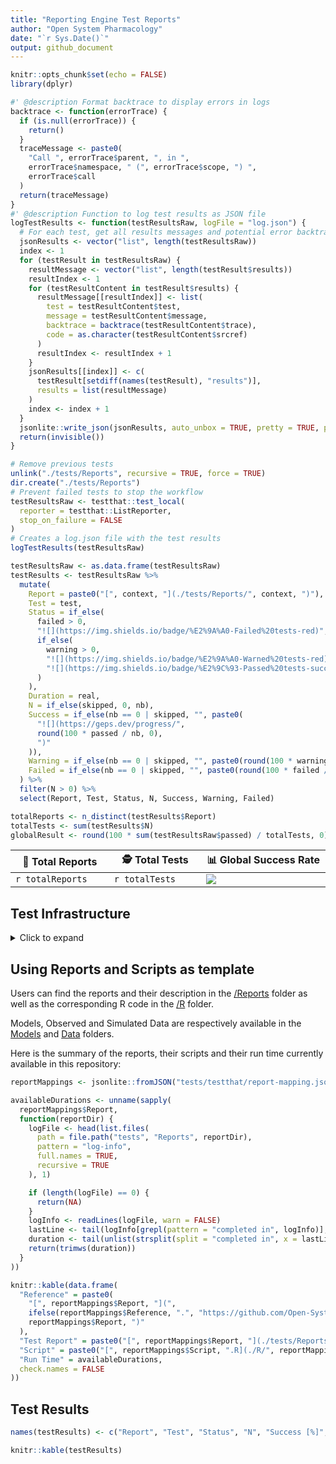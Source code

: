 ```yaml
---
title: "Reporting Engine Test Reports"
author: "Open System Pharmacology"
date: "`r Sys.Date()`"
output: github_document
---
```


<!-- README.md is generated from README.Rmd. Please edit that file -->

```r
knitr::opts_chunk$set(echo = FALSE)
library(dplyr)
```

```r
#' @description Format backtrace to display errors in logs
backtrace <- function(errorTrace) {
  if (is.null(errorTrace)) {
    return()
  }
  traceMessage <- paste0(
    "Call ", errorTrace$parent, ", in ",
    errorTrace$namespace, " (", errorTrace$scope, ") ",
    errorTrace$call
  )
  return(traceMessage)
}
#' @description Function to log test results as JSON file
logTestResults <- function(testResultsRaw, logFile = "log.json") {
  # For each test, get all results messages and potential error backtraces
  jsonResults <- vector("list", length(testResultsRaw))
  index <- 1
  for (testResult in testResultsRaw) {
    resultMessage <- vector("list", length(testResult$results))
    resultIndex <- 1
    for (testResultContent in testResult$results) {
      resultMessage[[resultIndex]] <- list(
        test = testResultContent$test,
        message = testResultContent$message,
        backtrace = backtrace(testResultContent$trace),
        code = as.character(testResultContent$srcref)
      )
      resultIndex <- resultIndex + 1
    }
    jsonResults[[index]] <- c(
      testResult[setdiff(names(testResult), "results")],
      results = list(resultMessage)
    )
    index <- index + 1
  }
  jsonlite::write_json(jsonResults, auto_unbox = TRUE, pretty = TRUE, path = logFile)
  return(invisible())
}
```

<!-- 
Run testthat and get list of test results 
Note that "test_local" runs the scripts in ./R and then performs the tests
testResults includes a list per test script, which contains the following results
file, context, test, nb, failed, skipped, error, warning, user, system, real, passed, result

Turning the list to data.frame and extracting the relevant data will give a great overview of the test results
-->

```r
# Remove previous tests
unlink("./tests/Reports", recursive = TRUE, force = TRUE)
dir.create("./tests/Reports")
# Prevent failed tests to stop the workflow
testResultsRaw <- testthat::test_local(
  reporter = testthat::ListReporter,
  stop_on_failure = FALSE
)
# Creates a log.json file with the test results
logTestResults(testResultsRaw)

testResultsRaw <- as.data.frame(testResultsRaw)
testResults <- testResultsRaw %>%
  mutate(
    Report = paste0("[", context, "](./tests/Reports/", context, ")"),
    Test = test,
    Status = if_else(
      failed > 0,
      "![](https://img.shields.io/badge/%E2%9A%A0-Failed%20tests-red)",
      if_else(
        warning > 0,
        "![](https://img.shields.io/badge/%E2%9A%A0-Warned%20tests-red)",
        "![](https://img.shields.io/badge/%E2%9C%93-Passed%20tests-success)"
      )
    ),
    Duration = real,
    N = if_else(skipped, 0, nb),
    Success = if_else(nb == 0 | skipped, "", paste0(
      "![](https://geps.dev/progress/",
      round(100 * passed / nb, 0),
      ")"
    )),
    Warning = if_else(nb == 0 | skipped, "", paste0(round(100 * warning / nb, 0), "%")),
    Failed = if_else(nb == 0 | skipped, "", paste0(round(100 * failed / nb, 0), "%"))
  ) %>%
  filter(N > 0) %>%
  select(Report, Test, Status, N, Success, Warning, Failed)

totalReports <- n_distinct(testResults$Report)
totalTests <- sum(testResults$N)
globalResult <- round(100 * sum(testResultsRaw$passed) / totalTests, 0)
```


| &#x1F4D4; Total Reports | &#x1F575; Total Tests | &#x1F4CA; Global Success Rate |
|-------------------------|-----------------------|-------------------------------|
| `r totalReports` | `r totalTests` | ![](https://geps.dev/progress/`r globalResult`) |


## Test Infrastructure

<details><summary>Click to expand</summary>

```r
sessionInfo()
```

</details>

## Using Reports and Scripts as template

Users can find the reports and their description in the [/Reports](./Reports) folder as well as the corresponding R code in the [/R](./R) folder.

Models, Observed and Simulated Data are respectively available in the [Models](./Models) and [Data](./Data) folders.

Here is the summary of the reports, their scripts and their run time currently available in this repository:

```r
reportMappings <- jsonlite::fromJSON("tests/testthat/report-mapping.json", simplifyVector = TRUE)

availableDurations <- unname(sapply(
  reportMappings$Report,
  function(reportDir) {
    logFile <- head(list.files(
      path = file.path("tests", "Reports", reportDir),
      pattern = "log-info",
      full.names = TRUE,
      recursive = TRUE
    ), 1)

    if (length(logFile) == 0) {
      return(NA)
    }
    logInfo <- readLines(logFile, warn = FALSE)
    lastLine <- tail(logInfo[grepl(pattern = "completed in", logInfo)], 1)
    duration <- tail(unlist(strsplit(split = "completed in", x = lastLine)), 1)
    return(trimws(duration))
  }
))

knitr::kable(data.frame(
  "Reference" = paste0(
    "[", reportMappings$Report, "](",
    ifelse(reportMappings$Reference, ".", "https://github.com/Open-Systems-Pharmacology/"),
    reportMappings$Report, ")"
  ),
  "Test Report" = paste0("[", reportMappings$Report, "](./tests/Reports/", reportMappings$Report, "/Report.md)"),
  "Script" = paste0("[", reportMappings$Script, ".R](./R/", reportMappings$Script, ".R)"),
  "Run Time" = availableDurations,
  check.names = FALSE
))
```

## Test Results

```r
names(testResults) <- c("Report", "Test", "Status", "N", "Success [%]", "Warning [%]", "Failed [%]")

knitr::kable(testResults)
```

